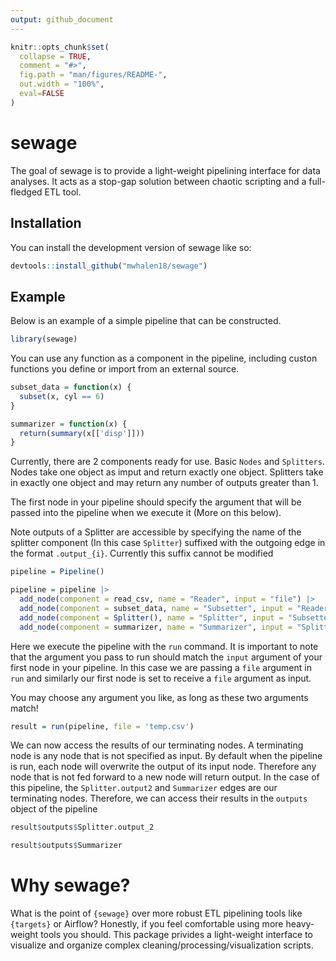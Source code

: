 ```yaml
---
output: github_document
---
```


<!-- README.md is generated from README.Rmd. Please edit that file -->

```r
knitr::opts_chunk$set(
  collapse = TRUE,
  comment = "#>",
  fig.path = "man/figures/README-",
  out.width = "100%",
  eval=FALSE
)
```

# sewage

<!-- badges: start -->
<!-- badges: end -->

The goal of sewage is to provide a light-weight pipelining interface for data analyses. It acts as a stop-gap solution between chaotic scripting and a full-fledged ETL tool. 

## Installation

You can install the development version of sewage like so:

```r
devtools::install_github("mwhalen18/sewage")
```

## Example

Below is an example of a simple pipeline that can be constructed. 

```r
library(sewage)
```

You can use any function as a component in the pipeline, including custon functions you define or import from an external source.

```r
subset_data = function(x) {
  subset(x, cyl == 6)
}

summarizer = function(x) {
  return(summary(x[['disp']]))
}
```

Currently, there are 2 components ready for use. Basic `Nodes` and `Splitters`. Nodes take one object as imput and return exactly one object. Splitters take in exactly one object and may return any number of outputs greater than 1. 

The first node in your pipeline should specify the argument that will be passed into the pipeline when we execute it (More on this below).

Note outputs of a Splitter are accessible by specifying the name of the splitter component (In this case `Splitter`) suffixed with the outgoing edge in the format `.output_{i}`. Currently this suffix cannot be modified

```r
pipeline = Pipeline()

pipeline = pipeline |>
  add_node(component = read_csv, name = "Reader", input = "file") |>
  add_node(component = subset_data, name = "Subsetter", input = "Reader") |>
  add_node(component = Splitter(), name = "Splitter", input = "Subsetter") |>
  add_node(component = summarizer, name = "Summarizer", input = "Splitter.output_1")
```

Here we execute the pipeline with the `run` command. It is important to note that the argument you pass to run should match the `input` argument of your first node in your pipeline. In this case we are passing a `file` argument in `run` and similarly our first node is set to receive a `file` argument as input.

You may choose any argument you like, as long as these two arguments match!

```r
result = run(pipeline, file = 'temp.csv')
```

We can now access the results of our terminating nodes. A terminating node is any node that is not specified as input. By default when the pipeline is run, each node will overwrite the output of its input node. Therefore any node that is not fed forward to a new node will return output. In the case of this pipeline, the `Splitter.output2` and `Summarizer` edges are our terminating nodes. Therefore, we can access their results in the `outputs` object of the pipeline

```r
result$outputs$Splitter.output_2
```

```r
result$outputs$Summarizer
```

# Why sewage?

What is the point of `{sewage}` over more robust ETL pipelining tools like `{targets}` or Airflow? Honestly, if you feel comfortable using more heavy-weight tools you should. This package privides a light-weight interface to visualize and organize complex cleaning/processing/visualization scripts. 

